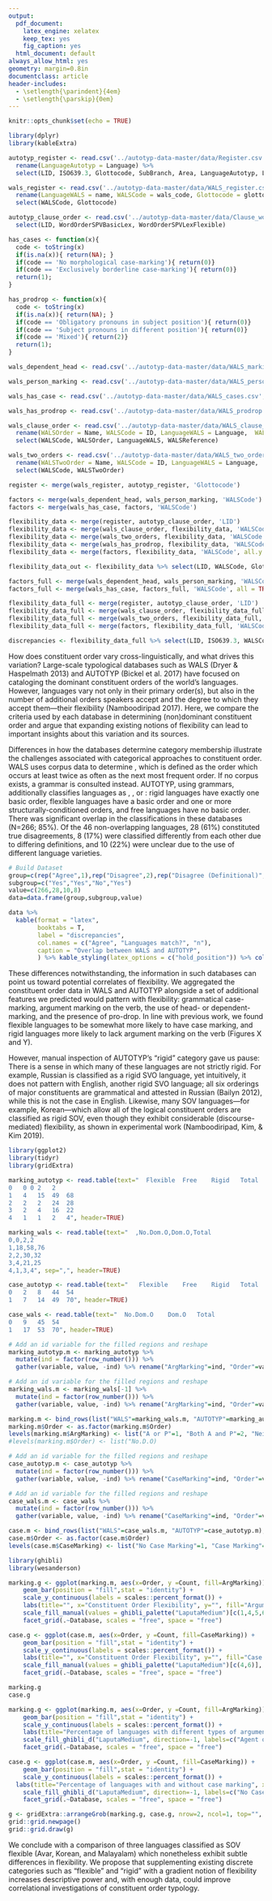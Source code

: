 ```yaml
---
output:
  pdf_document:
    latex_engine: xelatex
    keep_tex: yes
    fig_caption: yes
  html_document: default
always_allow_html: yes
geometry: margin=0.8in
documentclass: article
header-includes:
  - \setlength{\parindent}{4em}
  - \setlength{\parskip}{0em}
---
```


\textbf{Defining constituent order flexibility from a typological perspective: WALS, AUTOTYP, and beyond}

```r
knitr::opts_chunk$set(echo = TRUE)
```

<!-- First we load in the various data frames.

The Autotyp Register maps LIDS to language names and other data such as region and language family. The WALS Register serves a similar function for WALS' codes, but here all we need is the language name and Glottocode. -->

```r

library(dplyr)
library(kableExtra)

autotyp_register <- read.csv('../autotyp-data-master/data/Register.csv', na.strings='') %>% 
  rename(LanguageAutotyp = Language) %>%
  select(LID, ISO639.3, Glottocode, SubBranch, Area, LanguageAutotyp, LanguageAlternativeNames)

wals_register <- read.csv('../autotyp-data-master/data/WALS_register.csv', na.strings='') %>% 
  rename(LanguageWALS = name, WALSCode = wals_code, Glottocode = glottocode) %>%
  select(WALSCode, Glottocode)

```

 <!--Next, we need the feature data from Autotyp and WALS.

Clause_word_order_adjusted.csv contains the original Autotyp data for clausal constituent order, with adjusted header names. For now, the relevant fields are WordOrderSPVBasicLex (the "canonical" constituent order—SOV, SVO, VSO, VOS, OSV, OVS or "free") and WordOrderSPVLexFlexible ("free", "flexible" or "rigid").-->

```r

autotyp_clause_order <- read.csv('../autotyp-data-master/data/Clause_word_order_adjusted.csv', na.strings='') %>%
  select(LID, WordOrderSPVBasicLex, WordOrderSPVLexFlexible)

```

<!-- From WALS, we are interested in (1) whether the language is head-marking, dependent-marking, dual-marking, or does not have marking; (2) whether person is marked on the verb—this may be agent-only, patient-only, both, or none; and (3) whether or not the language has cases.

Regarding cases, languages are mapped to 1 or 0 depending on their coding in WALS. Language listed as having "No morphological case-marking" or "Exclusively borderline case-marking" are coded as 0; this is because we are interested in languages that mark *core* arguments. All other values are coded as 1. This is of course a very coarse heuristic, as languages like English, which is coded as having 2 cases, will receive a 1 despite our intuition that English on the whole does not case-mark. -->

```r

has_cases <- function(x){
  code <- toString(x)
  if(is.na(x)){ return(NA); }
  if(code == 'No morphological case-marking'){ return(0)}
  if(code == 'Exclusively borderline case-marking'){ return(0)}
  return(1);
}

has_prodrop <- function(x){
  code <- toString(x)
  if(is.na(x)){ return(NA); }
  if(code == 'Obligatory pronouns in subject position'){ return(0)}
  if(code == 'Subject pronouns in different position'){ return(0)}
  if(code == 'Mixed'){ return(2)}
  return(1);
}

wals_dependent_head <- read.csv('../autotyp-data-master/data/WALS_marking.csv', na.strings='') %>% rename(WALSCode = ID, Marking = Name) %>% select(WALSCode, Marking)

wals_person_marking <- read.csv('../autotyp-data-master/data/WALS_person_marking.csv', na.strings='') %>% rename(WALSCode = ID, VerbPersonMarking = Name) %>% select(WALSCode, VerbPersonMarking)

wals_has_case <- read.csv('../autotyp-data-master/data/WALS_cases.csv', na.strings='') %>% rename(WALSCode = ID, NumCases = Name) %>% select(WALSCode, NumCases) %>% mutate(CaseMarking = mapply(function(x) has_cases(x), NumCases))

wals_has_prodrop <- read.csv('../autotyp-data-master/data/WALS_prodrop.csv', na.strings='') %>% rename(WALSCode = ID, HasProdrop = Name) %>% select(WALSCode, HasProdrop)

```

<!-- Finally, we also want the WALS constituent order data for comparison with Autotyp. -->

```r

wals_clause_order <- read.csv('../autotyp-data-master/data/WALS_clause_order.csv', na.strings='') %>% 
  rename(WALSOrder = Name, WALSCode = ID, LanguageWALS = Language,  WALSReference = References) %>%
  select(WALSCode, WALSOrder, LanguageWALS, WALSReference)

wals_two_orders <- read.csv('../autotyp-data-master/data/WALS_two_orders.csv', na.strings='') %>% 
  rename(WALSTwoOrder = Name, WALSCode = ID, LanguageWALS = Language,  WALSReference = References) %>%
  select(WALSCode, WALSTwoOrder)

```

<!-- Now, we can merge the data based on LID and Glottocode; Glottocodes are shared between Autotyp and WALS and seem to be the most accurate way to combine the data (as dialects all receive the same ISO code, but different Glottocodes). For now, all merging is done as inner joins: we are only interested in languages with complete data. This may change later. -->

```r

register <- merge(wals_register, autotyp_register, 'Glottocode')

factors <- merge(wals_dependent_head, wals_person_marking, 'WALSCode')
factors <- merge(wals_has_case, factors, 'WALSCode')

flexibility_data <- merge(register, autotyp_clause_order, 'LID')
flexibility_data <- merge(wals_clause_order, flexibility_data, 'WALSCode')
flexibility_data <- merge(wals_two_orders, flexibility_data, 'WALSCode', all = TRUE)
flexibility_data <- merge(wals_has_prodrop, flexibility_data, 'WALSCode', all = TRUE)
flexibility_data <- merge(factors, flexibility_data, 'WALSCode', all.y = TRUE)

flexibility_data_out <- flexibility_data %>% select(LID, WALSCode, Glottocode, ISO639.3, LanguageAutotyp, LanguageWALS, Area, SubBranch, WALSOrder, WALSTwoOrder, WordOrderSPVBasicLex, WordOrderSPVLexFlexible, Marking, CaseMarking, VerbPersonMarking, HasProdrop) %>% group_by(LID)

```

<!-- In addition to our flexibility factors, we also want to know where Autotyp and WALS disagree, even if the other data is not complete. Thus, we used a full outer join for the "factors", and a partial inner join for the "order" data. -->

```r

factors_full <- merge(wals_dependent_head, wals_person_marking, 'WALSCode', all = TRUE)
factors_full <- merge(wals_has_case, factors_full, 'WALSCode', all = TRUE)

flexibility_data_full <- merge(register, autotyp_clause_order, 'LID')
flexibility_data_full <- merge(wals_clause_order, flexibility_data_full, 'WALSCode')
flexibility_data_full <- merge(wals_two_orders, flexibility_data_full, 'WALSCode', all.y = TRUE)
flexibility_data_full <- merge(factors, flexibility_data_full, 'WALSCode', all.y = TRUE)

```

<!-- To find discrepancies, we filter based on (1) Whether or not "WordOrderSPVBasicLex" and "WALSOrder" are the same; (2) Whether  "WordOrderSPVBasicLex" and "WALSOrder" are "No dominant order" and "free", respectively (making them effectively the same). -->

```r

discrepancies <- flexibility_data_full %>% select(LID, ISO639.3, WALSCode, Glottocode, LanguageAutotyp, LanguageWALS, LanguageAlternativeNames, Area, WALSOrder, WALSTwoOrder, WordOrderSPVBasicLex, WordOrderSPVLexFlexible) %>% filter((as.character(WordOrderSPVBasicLex) != as.character(WALSOrder)) & (WALSOrder != "No dominant order" | WordOrderSPVBasicLex != "free"))

```

How does constituent order vary cross-linguistically, and what drives this variation? Large-scale typological databases such as WALS (Dryer \& Haspelmath 2013) and AUTOTYP (Bickel et al. 2017) have focused on cataloging the dominant constituent orders of the world’s languages. However, languages vary not only in their primary order(s), but also in the number of additional orders speakers accept and the degree to which they accept them—their flexibility (Namboodiripad 2017). Here, we compare the criteria used by each database in determining (non)dominant constituent order and argue that expanding existing notions of flexibility can lead to important insights about this variation and its sources.

Differences in how the databases determine category membership illustrate the challenges associated with categorical approaches to constituent order. WALS uses corpus data to determine \textsc{dominant word order}, which is defined as the order which occurs at least twice as often as the next most frequent order. If no corpus exists, a grammar is consulted instead. AUTOTYP, using grammars, additionally classifies languages as \textsc{rigid}, \textsc{flexible}, or \textsc{free}: rigid languages have exactly one basic order, flexible languages have a basic order and one or more structurally-conditioned orders, and free languages have no basic order. There was significant overlap in the classifications in these databases (N=266; 85%). Of the 46 non-overlapping languages, 28 (61%) constituted true disagreements, 8 (17%) were classified differently from each other due to differing definitions, and 10 (22%) were unclear due to the use of different language varieties.

```r

# Build Dataset
group=c(rep("Agree",1),rep("Disagree",2),rep("Disagree (Definitional)",1))
subgroup=c("Yes","Yes","No","Yes")
value=c(266,28,10,8)
data=data.frame(group,subgroup,value)

data %>%
  kable(format = "latex",
        booktabs = T,
        label = "discrepancies",
        col.names = c("Agree", "Languages match?", "n"),
        caption = "Overlap between WALS and AUTOTYP",
        ) %>% kable_styling(latex_options = c("hold_position")) %>% collapse_rows(columns = 1, valign = "middle")

```

These differences notwithstanding, the information in such databases can point us toward potential correlates of flexibility. We aggregated the constituent order data in WALS and AUTOTYP alongside a set of additional features we predicted would pattern with flexibility: grammatical case-marking, argument marking on the verb, the use of head- or dependent-marking, and the presence of pro-drop. In line with previous work, we found flexible languages to be somewhat more likely to have case marking, and rigid languages more likely to lack argument marking on the verb (Figures X and Y).

However, manual inspection of AUTOTYP’s “rigid” category gave us pause: There is a sense in which many of these languages are not strictly rigid. For example, Russian is classified as a rigid SVO language, yet intuitively, it does not pattern with English, another rigid SVO language; all six orderings of major constituents are grammatical and attested in Russian (Bailyn 2012), while this is not the case in English. Likewise, many SOV languages—for example, Korean—which allow all of the logical constituent orders are classified as rigid SOV, even though they exhibit considerable (discourse-mediated) flexibility, as shown in experimental work (Namboodiripad, Kim, \& Kim 2019).

```r

library(ggplot2)
library(tidyr)
library(gridExtra)

```

```r
marking_autotyp <- read.table(text="  Flexible	Free	Rigid	Total
0	0 0	2	2
1	4	15	49	68
2	2	2	24	28
3	2	4	16	22
4	1	1	2	4", header=TRUE)

marking_wals <- read.table(text="  ,No.Dom.O,Dom.O,Total
0,0,2,2
1,18,58,76
2,2,30,32
3,4,21,25
4,1,3,4", sep=",", header=TRUE)

case_autotyp <- read.table(text="	Flexible	Free	Rigid	Total
0	2	8	44	54
1	7	14	49	70", header=TRUE)

case_wals <- read.table(text="	No.Dom.O	Dom.O	Total
0	9	45	54
1	17	53	70", header=TRUE)

```

```r

# Add an id variable for the filled regions and reshape
marking_autotyp.m <- marking_autotyp %>% 
  mutate(ind = factor(row_number())) %>% 
  gather(variable, value, -ind) %>% rename("ArgMarking"=ind, "Order"=variable, "Count"=value)

# Add an id variable for the filled regions and reshape
marking_wals.m <- marking_wals[-1] %>% 
  mutate(ind = factor(row_number())) %>% 
  gather(variable, value, -ind) %>% rename("ArgMarking"=ind, "Order"=variable, "Count"=value)

marking.m <- bind_rows(list("WALS"=marking_wals.m, "AUTOTYP"=marking_autotyp.m), .id = 'Database')
marking.m$Order <- as.factor(marking.m$Order)
levels(marking.m$ArgMarking) <- list("A or P"=1, "Both A and P"=2, "Neither A nor P"=3, "Only A"=4, "Only P"=5)
#levels(marking.m$Order) <- list("No.D.O)

# Add an id variable for the filled regions and reshape
case_autotyp.m <- case_autotyp %>% 
  mutate(ind = factor(row_number())) %>% 
  gather(variable, value, -ind) %>% rename("CaseMarking"=ind, "Order"=variable, "Count"=value)

# Add an id variable for the filled regions and reshape
case_wals.m <- case_wals %>% 
  mutate(ind = factor(row_number())) %>% 
  gather(variable, value, -ind) %>% rename("CaseMarking"=ind, "Order"=variable, "Count"=value)

case.m <- bind_rows(list("WALS"=case_wals.m, "AUTOTYP"=case_autotyp.m), .id = 'Database')
case.m$Order <- as.factor(case.m$Order)
levels(case.m$CaseMarking) <- list("No Case Marking"=1, "Case Marking"=2)

```

```r

library(ghibli)
library(wesanderson)

```

```r

marking.g <- ggplot(marking.m, aes(x=Order, y =Count, fill=ArgMarking)) + 
    geom_bar(position = "fill",stat = "identity") +
    scale_y_continuous(labels = scales::percent_format()) + 
    labs(title="", x="Constituent Order Flexibility", y="", fill="Argument Marking") +
    scale_fill_manual(values = ghibli_palette("LaputaMedium")[c(1,4,5,6,7)], labels=c("Agent or Patient", "Both", "Neither", "Only Agent", "Only Patient")) + 
    facet_grid(.~Database, scales = "free", space = "free")

case.g <- ggplot(case.m, aes(x=Order, y =Count, fill=CaseMarking)) + 
    geom_bar(position = "fill",stat = "identity") +
    scale_y_continuous(labels = scales::percent_format()) + 
    labs(title="", x="Constituent Order Flexibility", y="", fill="Case Marking") +
    scale_fill_manual(values = ghibli_palette("LaputaMedium")[c(4,6)], labels=c("Case Marking", "No Case Marking")) +
    facet_grid(.~Database, scales = "free", space = "free")

marking.g
case.g

```

```r

marking.g <- ggplot(marking.m, aes(x=Order, y =Count, fill=ArgMarking)) + 
    geom_bar(position = "fill",stat = "identity") +
    scale_y_continuous(labels = scales::percent_format()) + 
    labs(title="Percentage of languages with different types of argument marking", x="", y="", fill="Argument Marking") +
    scale_fill_ghibli_d("LaputaMedium", direction=-1, labels=c("Agent or Patient", "Both", "Neither", "Only Agent", "Only Patient")) + 
    facet_grid(.~Database, scales = "free", space = "free")

case.g <- ggplot(case.m, aes(x=Order, y =Count, fill=CaseMarking)) + 
    geom_bar(position = "fill",stat = "identity") +
    scale_y_continuous(labels = scales::percent_format()) + 
  labs(title="Percentage of languages with and without case marking", x="", y="", fill="Case Marking") +
    scale_fill_ghibli_d("LaputaMedium", direction=-1, labels=c("No Case Marking", "Case Marking")) + 
    facet_grid(.~Database, scales = "free", space = "free")

g <- gridExtra::arrangeGrob(marking.g, case.g, nrow=2, ncol=1, top="", bottom=grid::textGrob("Constituent Order Flexibility"), left=grid::textGrob("Percentage", rot=90))
grid::grid.newpage()
grid::grid.draw(g)
```

We conclude with a comparison of three languages classified as SOV flexible (Avar, Korean, and Malayalam) which nonetheless exhibit subtle differences in flexibility. We propose that supplementing existing discrete categories such as “flexible” and “rigid” with a gradient notion of flexibility increases descriptive power and, with enough data, could improve correlational investigations of constituent order typology.
